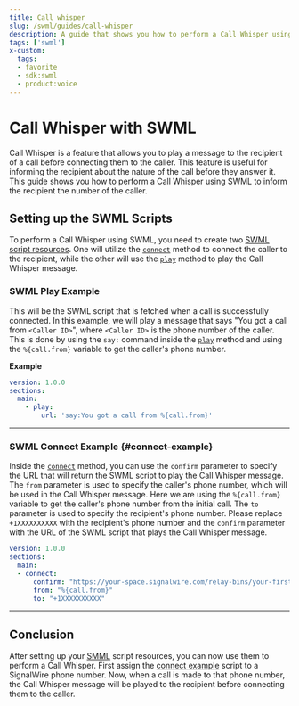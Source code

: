 ```yaml
---
title: Call whisper
slug: /swml/guides/call-whisper
description: A guide that shows you how to perform a Call Whisper using SWML.
tags: ['swml']
x-custom:
  tags:
  - favorite
  - sdk:swml
  - product:voice
---
```


# Call Whisper with SWML

Call Whisper is a feature that allows you to play a message to the recipient of a call before connecting them to the caller.
This feature is useful for informing the recipient about the nature of the call before they answer it.
This guide shows you how to perform a Call Whisper using SWML to inform the recipient the number of the caller.


## **Setting up the SWML Scripts**

To perform a Call Whisper using SWML, you need to create two 
[SWML script resources](/platform/call-fabric/resources/swml-scripts).
 One will utilize the [`connect`](/swml/methods/connect)
method to connect the caller to the recipient, while the other will use the [`play`](/swml/methods/play) method to play the Call Whisper message.

### SWML Play Example

This will be the SWML script that is fetched when a call is successfully connected.
In this example, we will play a message that says "You got a call from `<Caller ID>`",
where `<Caller ID>` is the phone number of the caller. This is done by using the `say:` command inside the
[`play`](/swml/methods/play) method and using the `%{call.from}` variable to get the caller's phone number.

**Example**

```yaml andJSON
version: 1.0.0
sections:
  main:
    - play:
        url: 'say:You got a call from %{call.from}'
```

---

### SWML Connect Example {#connect-example}

Inside the [`connect`](/swml/methods/connect) method, you can use the
`confirm` parameter to specify the URL that will return the SWML script to play the Call Whisper message.
The `from` parameter is used to specify the caller's phone number, which will be used in the Call Whisper message.
Here we are using the `%{call.from}` variable to get the caller's phone number from the initial call.
The `to` parameter is used to specify the recipient's phone number. Please replace `+1XXXXXXXXXX` with the recipient's phone number and
the `confirm` parameter with the URL of the SWML script that plays the Call Whisper message.

```yaml andJSON
version: 1.0.0
sections:
  main:
  - connect:
      confirm: "https://your-space.signalwire.com/relay-bins/your-first-bin-url-goes-here"
      from: "%{call.from}"
      to: "+1XXXXXXXXXX"
```

---

## **Conclusion**

After setting up your [SMML](/swml) script resources, you can now use them to perform a Call Whisper.
First assign the [connect example](#connect-example) script to a SignalWire phone number.
Now, when a call is made to that phone number, 
the Call Whisper message will be played to the recipient before connecting them to the caller.